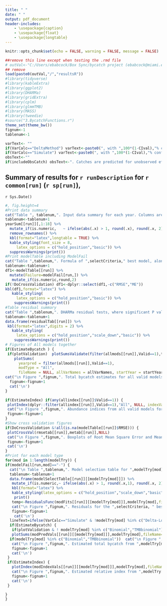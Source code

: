 ```yaml
---
title: " "
date: " "
output: pdf_document
header-includes:
    - \usepackage{caption}
    - \usepackage{float}
    - \usepackage{longtable}
---
```

\captionsetup[table]{labelformat=empty}

```r
knitr::opts_chunk$set(echo = FALSE, warning = FALSE, message = FALSE)

```

```r
##remove this line except when testing the .rmd file
# outVal<-"C:/Users/ebabcock/Box Sync/bycatch project (ebabcock@miami.edu)/Current R code/outputLLSIMBUMtripOctobs75/Blue marlin catch/"
## remove
load(paste0(outVal,"/","resultsR"))
#library(tidyverse)
#library(kableExtra)
#library(ggplot2)
#library(DHARMa)
#library(gridExtra)
#library(cplm)
#library(glmmTMB)
#library(MASS)
#library(tweedie)
#source("3.BycatchFunctions.r")
theme_set(theme_bw())
fignum<-1
tablenum<-1

varText<- ""
if(VarCalc=="DeltaMethod") varText<-paste0(", with ",100*(1-CIval),"% confidence interval calculated by the delta method")
if(VarCalc=="Simulate") varText<-paste0(", with ",100*(1-CIval),"% confidence interval calculated by Monte Carlo simulation") 
obsText<-""
if(includeObsCatch) obsText<-". Catches are predicted for unobserved effort and added to the observed catches"

```

## Summary of results for `r runDescription` for  `r common[run]` (`r sp[run]`), 
`r Sys.Date()`

```r
#, fig.height=4
#Print data summary
cat("Table ", tablenum,". Input data summary for each year. Columns are the observed bycatch, observed effort, observed sample units (",sampleUnit,"), observed mean CPUE and standard error of CPUE, count of outliers defined as data points more than 8 SD from the mean, observed positive sample units, fraction positive, total trips from the logbooks, total effort, fraction of effort observed, fraction of sample units observed, and estimates of total bycatch and its standard error from a simple ratio estimator stratified only by year", sep="")
tablenum<-tablenum+1
yearSum[[run]][,1:18] %>%
  mutate_if(is.numeric,   ~ ifelse(abs(.x) > 1, round(.x), round(.x, 2))) %>%
  remove_rownames() %>%
  kbl(format="latex",longtable = TRUE) %>%
  kable_styling(font_size = 8,
     latex_options = c("hold_position","basic")) %>%
  suppressWarnings(print())
#Print modelTable including ModelFail
cat("Table ",tablenum,". Formula of ",selectCriteria," best model, along whether models were fit successfully. A dash (-) means the model converged. Failure to converge may be from data (not all years had a positive observation for delta models), fit (models did not converge) or CV (bycatch estimates had very large CVs). If cross-validation was done, mean RMSE and mean ME across folds is shown (near zero is better).",sep="")
tablenum<-tablenum+1
df1<-modelTable[[run]] %>%
  mutate(Failure=modelFail[run,]) %>%
   mutate_if(is.numeric,round,2)
if(!DoCrossValidation) df1<-dplyr::select(df1,-c("RMSE","ME"))
kbl(df1,format="latex") %>%
   kable_styling(
     latex_options = c("hold_position","basic")) %>%
    suppressWarnings(print())
#Table residual summary
cat("Table ",tablenum,". DHARMa residual tests, where significant P values may indicate poor model specification. Tests are a Kolmogorov-Smirnov(KS) test on whether the scaled residuals are uniform, a dispersion test based on comparing the ratio of the observed and simulated residuals (>1 is overdispersed), a zero inflation test based on the ratio of observed to expected zeros, and the number of outliers, defined as data points outside the range of the simulations",sep="")
tablenum<-tablenum+1
data.frame(residualTab[[run]]) %>%
 kbl(format="latex",digits = 2) %>%
   kable_styling(
     latex_options = c("hold_position","scale_down","basic")) %>%
    suppressWarnings(print())
# Figures of All models together
if(EstimateBycatch ) {
 if(plotValidation)  plotSumsValidate(filter(allmods[[run]],Valid==1),trueVals,NULL,trueCols[run], allVarNames = allVarNames, startYear = startYear, common = common, run = run, catchType = catchType, catchUnit = catchUnit) else
    plotSums(
      yearpred = filter(allmods[[run]],Valid==1),
      modType = "All",
      fileName = NULL, allVarNames = allVarNames, startYear = startYear, common = common, run = run, catchType = catchType, catchUnit = catchUnit)
cat("\n Figure ",fignum,". Total bycatch estimates for all valid models and design-based methods, for ",common[run],varText,obsText,". \n",sep="")
  fignum<-fignum+1
  cat('\n')
}

if(EstimateIndex) if(any(allindex[[run]]$Valid==1)) {
 plotIndex(dplyr::filter(allindex[[run]],Valid==1),"All", NULL, indexVarNames=indexVarNames, allVarNames=allVarNames, startYear=startYear, common=common, run=run, catchType=catchType, catchUnit=catchUnit)
 cat("\n Figure ",fignum,". Abundance indices from all valid models for ",common[run],", plus and minus one standard error. \n",sep="")
 fignum<-fignum+1
}
#Show cross validation figures
if(DoCrossValidation &!all(is.na(modelTable[[run]]$RMSE))) {
 plotCrossVal(rmsetab[[run]],metab[[run]],NULL)
 cat("\n Figure ",fignum,". Boxplots of Root Mean Square Error and Mean Error, across 10 cross- validation folds for ",common[run],". Lowest RMSE model is ",bestmod[run],".\n",sep="")
 fignum<-fignum+1
 cat('\n')
}
#Print for each model type
for(mod in 1:length(modelTry)) {
if(modelFail[run,mod]=="-") {
  cat("\n Table ",tablenum,". Model selection table for ",modelTry[mod],". Weights are calculated based on ",selectCriteria,".",sep="")
  tablenum<-tablenum+1
  data.frame(modelSelectTable[[run]][[modelTry[mod]]]) %>%
   mutate_if(is.numeric,~ ifelse(abs(.x) > 1, round(.x,1), round(.x, 2))) %>%
   kbl(format="latex") %>%
   kable_styling(latex_options = c("hold_position","scale_down","basic")) %>%
    print()
   temp<-ResidualsFunc(modFits[[run]][[modelTry[mod]]],modelTry[mod],fileName=NULL)
   cat("\n Figure ",fignum,". Residuals for the ",selectCriteria, " best model for ",        modelTry[mod],", showing the ordinary residuals (a,b) and DHARMa scaled residuals (c,d). \n",sep="")
   fignum<-fignum+1
    cat('\n')
  lineText=ifelse(VarCalc=="Simulate" & !modelTry[mod] %in% c("Delta-Lognormal","Delta-Gamma", "TMBdelta-Lognormal","TMBdelta-Gamma"),". Solid line is the best estimate and dashed line is the mean across simulations","")
  if(EstimateBycatch) {
   if(plotValidation & ! modelTry[mod] %in% c("Binomial","TMBbinomial"))  plotSumsValidate(dplyr::filter(allmods[[run]],Source==modelTry[mod]),trueVals,NULL,trueCols[run], allVarNames=allVarNames, startYear=startYear, common=common, run=run, catchType=catchType, catchUnit=catchUnit) else
   plotSums(modPredVals[[run]][[modelTry[mod]]],modelTry[mod],fileName=NULL, allVarNames = allVarNames, startYear = startYear, common = common, run = run, catchType = catchType, catchUnit = catchType)
  if(modelTry[mod] %in% c("Binomial","TMBbinomial"))  cat("\n Figure ",fignum,". Estimated total number of positive ",sampleUnit," from Binomial",varText,lineText,". \n",sep="") else
   cat("\n Figure ",fignum,". Estimated total bycatch from ",modelTry[mod],varText,obsText   ,lineText, ". \n",sep="")
   fignum<-fignum+1
   cat('\n')
 }
 if(EstimateIndex) {
   plotIndex(modIndexVals[[run]][[modelTry[mod]]],modelTry[mod],fileName=NULL, indexVarNames=indexVarNames, allVarNames=allVarNames, startYear=startYear, common=common, run=run, catchType=catchType, catchUnit=catchUnit)
   cat("\n Figure ",fignum,". Estimated relative index from ",modelTry[mod]," plus and minus one standard error. \n",sep="")
   fignum<-fignum+1
   cat('\n')
 }

}
}

```
